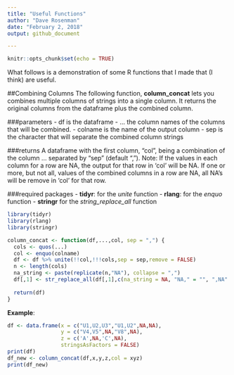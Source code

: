 ---
title: "Useful Functions"
author: "Dave Rosenman"
date: "February 2, 2018"
output: github_document

---

```{r setup, include=FALSE}
knitr::opts_chunk$set(echo = TRUE)
```

What follows is a demonstration of some R functions that I made that (I think) are useful. 

##Combining Columns
The following function, **column_concat** lets you combines multiple columns of strings into a single column. It returns the original columns from the dataframe plus the combined column.

###parameters
- df is the dataframe
-  ... the column names of the columns that will be combined.
- colname is the name of the output column
- sep is the character that will separate the combined column strings

###returns
A dataframe with the first column, "col", being a combination of the column ... separated by "sep" (default ","). Note: If the values in each column for a row are NA, the output for that row in 'col' will be NA. If one or more, but not all, values of the combined columns in a row are NA, all NA's will be remove in 'col' for that row.   

###required packages
- **tidyr**: for the *unite* function 
- **rlang**: for the *enquo* function
- **stringr** for the *string_replace_all* function

```{r}
library(tidyr)
library(rlang)
library(stringr)

column_concat <- function(df,...,col, sep = ",") {
  cols <- quos(...)
  col <- enquo(colname)
  df <- df %>% unite(!!col,!!!cols,sep = sep,remove = FALSE)
  n <- length(cols) 
  na_string <- paste(replicate(n,"NA"), collapse = ",")
  df[,1] <- str_replace_all(df[,1],c(na_string = NA, "NA," = "", ",NA" = ""))
  
  return(df)
}
```
**Example**:

```{r}
df <- data.frame(x = c("U1,U2,U3","U1,U2",NA,NA),
                 y = c("V4,V5",NA,"V8",NA), 
                 z = c('A',NA,'C',NA),
                 stringsAsFactors = FALSE)
print(df)
df_new <- column_concat(df,x,y,z,col = xyz)
print(df_new)
```


